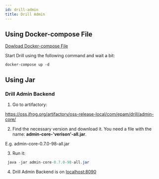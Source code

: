 ```yaml
---
id: drill-admin
title: Drill Admin
---
```


## Using Docker-compose File

<a href='https://github.com/Drill4J/example-configs/tree/main/drill-admin' target="_black">
    Dowload Docker-compose File
<ExternalLinkIcon/>
</a>


Start Drill using the following command and wait a bit:
```console
docker-compose up -d
```
## Using Jar
### Drill Admin Backend

1. Go to artifactory: 
<a href='https://oss.jfrog.org/artifactory/oss-release-local/com/epam/drill/admin-core/' target="_black">
    https://oss.jfrog.org/artifactory/oss-release-local/com/epam/drill/admin-core/
<ExternalLinkIcon/>
</a>


2. Find the necessary version and download it. You need a file with the name: **admin-core-'verison'-all.jar**. 

<AdditionalInformation className="space-y-2">

E.g. admin-core-0.7.0-98-all.jar
</AdditionalInformation>

3. Run it:
```java
 java -jar admin-core-0.7.0-98-all.jar
```

4. Drill Admin Backend is on <a href='http://localhost:8090/apidocs/index.html?url=./openapi.json' target="_black">
    localhost:8090                                                      
<ExternalLinkIcon/>
</a>
